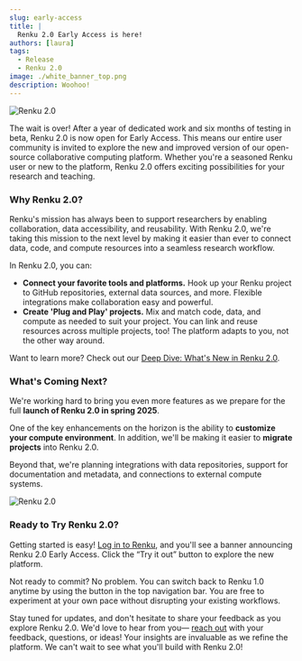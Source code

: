 ```yaml
---
slug: early-access
title: |
  Renku 2.0 Early Access is here!
authors: [laura]
tags:
  - Release
  - Renku 2.0
image: ./white_banner_top.png
description: Woohoo!
---
```


![Renku 2.0](./white_banner_top.png)

The wait is over! After a year of dedicated work and six months of testing in beta, Renku 2.0 is now
open for Early Access. This means our entire user community is invited to explore the new and
improved version of our open-source collaborative computing platform. Whether you're a seasoned
Renku user or new to the platform, Renku 2.0 offers exciting possibilities for your research and
teaching.

<!-- truncate -->

### Why Renku 2.0?

Renku's mission has always been to support researchers by enabling collaboration, data
accessibility, and reusability. With Renku 2.0, we're taking this mission to the next level by
making it easier than ever to connect data, code, and compute resources into a seamless research
workflow.

In Renku 2.0, you can:

- **Connect your favorite tools and platforms.** Hook up your Renku project to GitHub repositories,
  external data sources, and more. Flexible integrations make collaboration easy and powerful.
- **Create 'Plug and Play' projects.** Mix and match code, data, and compute as needed to suit your
  project. You can link and reuse resources across multiple projects, too! The platform adapts to
  you, not the other way around.

Want to learn more? Check out our [Deep Dive: What's New in Renku
2.0](../deep-dive-2-0).

### What's Coming Next?

We're working hard to bring you even more features as we prepare for the full **launch of Renku 2.0
in spring 2025**.

One of the key enhancements on the horizon is the ability to **customize your compute environment**.
In addition, we'll be making it easier to **migrate projects** into Renku 2.0.

Beyond that, we're planning integrations with data repositories, support for documentation and
metadata, and connections to external compute systems.

![Renku 2.0](./puzzle.png)

### Ready to Try Renku 2.0?

Getting started is easy! [Log in to Renku](https://renkulab.io), and you'll see a banner announcing
Renku 2.0 Early Access. Click the “Try it out” button to explore the new platform.

Not ready to commit? No problem. You can switch back to Renku 1.0 anytime by using the button in the
top navigation bar. You are free to experiment at your own pace without disrupting your existing
workflows.

Stay tuned for updates, and don't hesitate to share your feedback as you explore Renku 2.0. We'd
love to hear from you— [reach
out](https://renku.notion.site/Contact-dd098db288ff433893a4d4d429da99c1?pvs=74) with your feedback,
questions, or ideas! Your insights are invaluable as we refine the platform. We can't wait to see
what you'll build with Renku 2.0!
